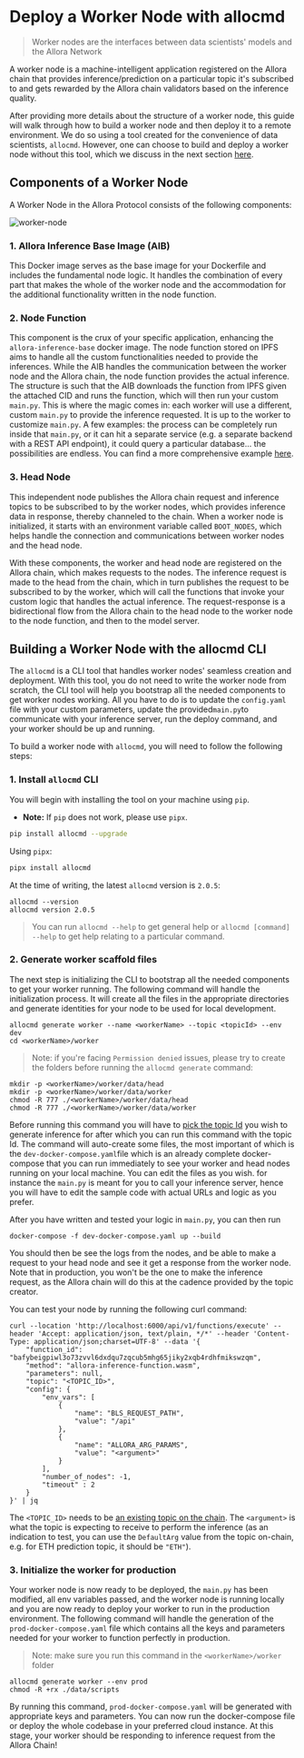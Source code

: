 # Deploy a Worker Node with allocmd

> Worker nodes are the interfaces between data scientists' models and the Allora Network

A worker node is a machine-intelligent application registered on the Allora chain that provides inference/prediction on a particular topic it's subscribed to and gets rewarded by the Allora chain validators based on the inference quality.

After providing more details about the structure of a worker node, this guide will walk through how to build a worker node and then deploy it to a remote environment. We do so using a tool created for the convenience of data scientists, `allocmd`. However, one can choose to build and deploy a worker node without this tool, which we discuss in the next section [here](./build-and-deploy-worker-from-scratch).

## Components of a Worker Node

A Worker Node in the Allora Protocol consists of the following components:

![worker-node](/worker-node.png)

### 1. Allora Inference Base Image (AIB)

This Docker image serves as the base image for your Dockerfile and includes the fundamental node logic. It handles the combination of every part that makes the whole of the worker node and the accommodation for the additional functionality written in the node function.

### 2. Node Function

This component is the crux of your specific application, enhancing the `allora-inference-base` docker image. The node function stored on IPFS aims to handle all the custom functionalities needed to provide the inferences. While the AIB handles the communication between the worker node and the Allora chain, the node function provides the actual inference. The structure is such that the AIB downloads the function from IPFS given the attached CID and runs the function, which will then run your custom `main.py`. This is where the magic comes in: each worker will use a different, custom `main.py` to provide the inference requested. It is up to the worker to customize  `main.py`. A few examples: the process can be completely run inside that `main.py`, or it can hit a separate service (e.g. a separate backend with a REST API endpoint), it could query a particular database... the possibilities are endless. You can find a more comprehensive example [here](./build-and-deploy-worker-from-scratch#2-node-function-python-script).

### 3. Head Node

This independent node publishes the Allora chain request and inference topics to be subscribed to by the worker nodes, which provides inference data in response, thereby channeled to the chain. When a worker node is initialized, it starts with an environment variable called `BOOT_NODES`, which helps handle the connection and communications between worker nodes and the head node.

With these components, the worker and head node are registered on the Allora chain, which makes requests to the nodes. The inference request is made to the head from the chain, which in turn publishes the request to be subscribed to by the worker, which will call the functions that invoke your custom logic that handles the actual inference. The request-response is a bidirectional flow from the Allora chain to the head node to the worker node to the node function, and then to the model server.

## Building a Worker Node with the allocmd CLI

The `allocmd` is a CLI tool that handles worker nodes' seamless creation and deployment. With this tool, you do not need to write the worker node from scratch, the CLI tool will help you bootstrap all the needed components to get worker nodes working. All you have to do is to update the `config.yaml` file with your custom parameters, update the provided`main.py`to communicate with your inference server, run the deploy command, and your worker should be up and running.

To build a worker node with `allocmd`, you will need to follow the following steps:

### 1. Install `allocmd` CLI

You will begin with installing the tool on your machine using `pip`.
- **Note:** If `pip` does not work, please use `pipx`.

```bash
pip install allocmd --upgrade
```

Using `pipx`:

```bash
pipx install allocmd
```

At the time of writing, the latest `allocmd` version is `2.0.5`:
```shell
allocmd --version
allocmd version 2.0.5
```

> You can run `allocmd --help` to get general help or `allocmd [command] --help` to get help relating to a particular command.

### 2. Generate worker scaffold files

The next step is initializing the CLI to bootstrap all the needed components to get your worker running. The following command will handle the initialization process. It will create all the files in the appropriate directories and generate identities for your node to be used for local development.

```shell
allocmd generate worker --name <workerName> --topic <topicId> --env dev
cd <workerName>/worker
```

> Note: if you're facing `Permission denied` issues, please try to create the folders before running the `allocmd generate` command:
```shell
mkdir -p <workerName>/worker/data/head
mkdir -p <workerName>/worker/data/worker
chmod -R 777 ./<workerName>/worker/data/head
chmod -R 777 ./<workerName>/worker/data/worker
```

Before running this command you will have to [pick the topic Id](../devs/existing-topics) you wish to generate inference for after which you can run this command with the topic Id. The command will auto-create some files, the most important of which is the `dev-docker-compose.yaml`file which is an already complete docker-compose that you can run immediately to see your worker and head nodes running on your local machine. You can edit the files as you wish. for instance the `main.py` is meant for you to call your inference server, hence you will have to edit the sample code with actual URLs and logic as you prefer.

After you have written and tested your logic in `main.py`, you can then run

```shell
docker-compose -f dev-docker-compose.yaml up --build
```

You should then be see the logs from the nodes, and be able to make a request to your head node and see it get a response from the worker node. Note that in production, you won't be the one to make the inference request, as the Allora chain will do this at the cadence provided by the topic creator.

You can test your node by running the following curl command:

```
curl --location 'http://localhost:6000/api/v1/functions/execute' --header 'Accept: application/json, text/plain, */*' --header 'Content-Type: application/json;charset=UTF-8' --data '{
    "function_id": "bafybeigpiwl3o73zvvl6dxdqu7zqcub5mhg65jiky2xqb4rdhfmikswzqm",
    "method": "allora-inference-function.wasm",
    "parameters": null,
    "topic": "<TOPIC_ID>",
    "config": {
        "env_vars": [
            {                              
                "name": "BLS_REQUEST_PATH",
                "value": "/api"
            },
            {                              
                "name": "ALLORA_ARG_PARAMS",
                "value": "<argument>"
            }
        ],
        "number_of_nodes": -1,
        "timeout" : 2
    }
}' | jq
```

The `<TOPIC_ID>` needs to be [an existing topic on the chain](../devs/existing-topics). The `<argument>` is what the topic is expecting to receive to perform the inference (as an indication to test, you can use the `DefaultArg`  value from the topic on-chain, e.g. for ETH prediction topic, it should be `"ETH"`).

### 3. Initialize the worker for production

Your worker node is now ready to be deployed, the `main.py` has been modified, all env variables passed, and the worker node is running locally and you are now ready to deploy your worker to run in the production environment. The following command will handle the generation of the `prod-docker-compose.yaml` file which contains all the keys and parameters needed for your worker to function perfectly in production.
> Note: make sure you run this command in the `<workerName>/worker` folder

```shell
allocmd generate worker --env prod
chmod -R +rx ./data/scripts
```

By running this command, `prod-docker-compose.yaml` will be generated with appropriate keys and parameters. You can now run the docker-compose file or deploy the whole codebase in your preferred cloud instance. At this stage, your worker should be responding to inference request from the Allora Chain!
